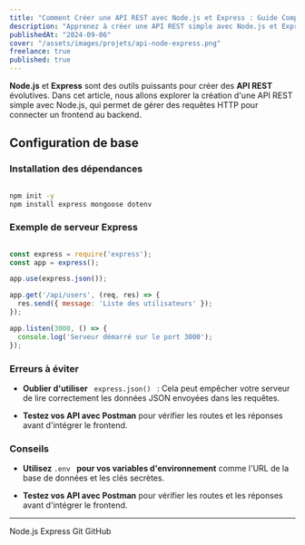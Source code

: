 ```yaml
---
title: "Comment Créer une API REST avec Node.js et Express : Guide Complet"
description: "Apprenez à créer une API REST simple avec Node.js et Express pour gérer les requêtes HTTP et connecter votre frontend au backend."
publishedAt: "2024-09-06"
cover: "/assets/images/projets/api-node-express.png"
freelance: true
published: true
---
```


**Node.js** et **Express** sont des outils puissants pour créer des **API REST** évolutives. Dans cet article, nous allons explorer la création d'une API REST simple avec Node.js, qui permet de gérer des requêtes HTTP pour connecter un frontend au backend.

## Configuration de base

### Installation des dépendances


```bash

npm init -y
npm install express mongoose dotenv

```
### Exemple de serveur Express

```js

const express = require('express');
const app = express();

app.use(express.json());

app.get('/api/users', (req, res) => {
  res.send({ message: 'Liste des utilisateurs' });
});

app.listen(3000, () => {
  console.log('Serveur démarré sur le port 3000');
});

```

### Erreurs à éviter

- **Oublier d'utiliser** <Code> express.json() </Code> : Cela peut empêcher votre serveur de lire correctement les données JSON envoyées dans les requêtes.

- **Testez vos API avec Postman** pour vérifier les routes et les réponses avant d'intégrer le frontend.

### Conseils

- **Utilisez** <Code>.env </Code> **pour vos variables d'environnement** comme l'URL de la base de données et les clés secrètes.

- **Testez vos API avec Postman** pour vérifier les routes et les réponses avant d'intégrer le frontend.
---
<div className="flex gap-4 w-full flex-wrap no-underline ">
  <Tag href="https://nodejs.org/">Node.js</Tag> 
  <Tag href="https://expressjs.com/">Express</Tag> 
  <Tag href="https://git-scm.com/doc">Git</Tag> 
  <Tag href="https://docs.github.com/">GitHub</Tag> 
</div> 

